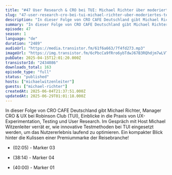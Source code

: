```yaml
---
title: "#47 User Research & CRO bei TUI: Michael Richter über moderiertes Testing und Innovation"
slug: "47-user-research-cro-bei-tui-michael-richter-uber-moderiertes-testing-und-innovation"
description: "In dieser Folge von CRO CAFE Deutschland gibt Michael Richter, Manager CRO & UX bei Robinson Club (TUI), Einblicke in die Praxis von UX-Experimentation, Testing und User Research. Im Gespräch mit Host Michael Witzenleiter verrät er, wie innovative Testmethoden bei TUI eingesetzt werden, um das Nutzererlebnis laufend zu optimieren. Ein kompakter Blick hinter die Kulissen einer Premiummarke der Reisebranche!\n\n- (02:05) - Marker 03\n\n- (38:14) - Marker 04\n\n- (40:00) - Marker 01"
summary: "In dieser Folge von CRO CAFE Deutschland gibt Michael Richter, Manager CRO & UX bei Robinson Club (TUI), Einblicke in die Praxis von UX-Experimentation, Testing und User Research. Im Gespräch mit Host Michael Witzenleiter verrät er, wie innovative Testmethoden bei TUI eingesetzt werden, um das Nutzererlebnis laufend zu optimieren. Ein kompakter Blick hinter die Kulissen einer Premiummarke der Reisebranche!\n02:05 - Marker 03\n38:14 - Marker 04\n40:00 - Marker 01"
episode: 47
season: 1
language: "de"
duration: "2489"
audioUrl: "https://media.transistor.fm/61f6a663/7f4fd273.mp3"
imageUrl: "https://img.transistor.fm/6cPbcCa9fRro6ybTdwJ67B3RQhdjm7wLVTsH3lr-cCk/rs:fill:3000:3000:1/q:60/aHR0cHM6Ly9pbWct/dXBsb2FkLXByb2R1/Y3Rpb24udHJhbnNp/c3Rvci5mbS9jMTI0/ODkxYzk5ZjNlOGQz/MTcwNzFhMjIwOGIz/ZWFlZi5qcGc.webp"
pubDate: 2025-04-15T12:01:20.000Z
transistorId: "2434086"
downloads_total: 163
episode_type: "full"
status: "published"
hosts: ["michaelwitzenleiter"]
guests: ["michael-richter"]
createdAt: 2025-06-04T21:37:51.000Z
updatedAt: 2025-06-29T01:01:18.000Z
---
```


In dieser Folge von CRO CAFE Deutschland gibt Michael Richter, Manager CRO & UX bei Robinson Club (TUI), Einblicke in die Praxis von UX-Experimentation, Testing und User Research. Im Gespräch mit Host Michael Witzenleiter verrät er, wie innovative Testmethoden bei TUI eingesetzt werden, um das Nutzererlebnis laufend zu optimieren. Ein kompakter Blick hinter die Kulissen einer Premiummarke der Reisebranche!

- (02:05) - Marker 03

- (38:14) - Marker 04

- (40:00) - Marker 01
